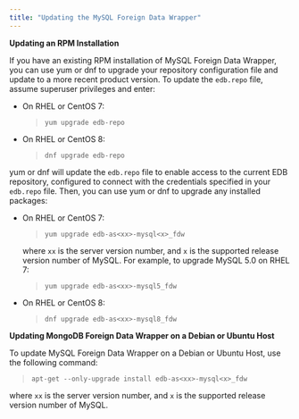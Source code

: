 ```yaml
---
title: "Updating the MySQL Foreign Data Wrapper"
---
```


<div id="updating_the_mysql_data_adapter" class="registered_link"></div>

**Updating an RPM Installation**

If you have an existing RPM installation of MySQL Foreign Data Wrapper, you can use yum or dnf to upgrade your repository configuration file and update to a more recent product version. To update the `edb.repo` file, assume superuser privileges and enter:

-   On RHEL or CentOS 7:

    > `yum upgrade edb-repo`

-   On RHEL or CentOS 8:

    > `dnf upgrade edb-repo`

yum or dnf will update the `edb.repo` file to enable access to the current EDB repository, configured to connect with the credentials specified in your `edb.repo` file. Then, you can use yum or dnf to upgrade any installed packages:

-   On RHEL or CentOS 7:

    > `yum upgrade edb-as<xx>-mysql<x>_fdw`

    where `xx` is the server version number, and `x` is the supported release version number of MySQL. For example, to upgrade MySQL 5.0 on RHEL 7:

    > `yum upgrade edb-as<xx>-mysql5_fdw`

-   On RHEL or CentOS 8:

    > `dnf upgrade edb-as<xx>-mysql8_fdw`

**Updating MongoDB Foreign Data Wrapper on a Debian or Ubuntu Host**

To update MySQL Foreign Data Wrapper on a Debian or Ubuntu Host, use the following command:

> `apt-get --only-upgrade install edb-as<xx>-mysql<x>_fdw`

where `xx` is the server version number, and `x` is the supported release version number of MySQL.
